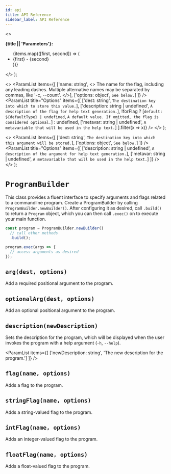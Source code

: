 ```yaml
---
id: api
title: API Reference
sidebar_label: API Reference
---
```



  <>
    <p>
      <strong>{title || 'Parameters'}:</strong>
    </p>
    <ul>
      {items.map(([first, second]) => (
        <li><C>{first}</C> - {second}</li>
      ))}
    </ul>
  </>
);

  <>
    <ParamList items={[
      ['name: string', <>
        The name for the flag, including any leading dashes. Multiple alternative
        names may be separated by commas, like <C>'-c, --count'</C>.
      </>],
      ['options: object', `See below.`]
    ]} />
    <ParamList title="Options" items={[
      ['dest: string', `The destination key into which to store this value.`],
      ['description: string | undefined', `A description of the flag for help text generation.`],
      !forFlag ? [`default: ${defaultType} | undefined`, `A default value. If omitted, the flag is considered optional.`] : undefined,
      ['metavar: string | undefined', `A metavariable that will be used in the help text.`]
    ].filter(x => x)} />
  </>
);

  <>
    <ParamList items={[
      ['dest: string', `The destination key into which this argument will be stored.`],
      ['options: object', `See below.`]
    ]} />
    <ParamList title="Options" items={[
      ['description: string | undefined', `A description of the argument for help text generation.`],
      ['metavar: string | undefined', `A metavariable that will be used in the help text.`]
    ]} />
  </>
);

# `ProgramBuilder`

This class provides a fluent interface to specify arguments and flags related
to a commandline program. Create a ProgramBuilder by calling `ProgramBuilder.newBuilder()`.
After configuring it as desired, call `.build()` to return a `Program` object,
which you can then call `.exec()` on to execute your main function.

```typescript
const program = ProgramBuilder.newBuilder()
  // call other methods
  .build();

program.exec(args => {
  // access arguments as desired
});
```

## `arg(dest, options)`

Add a required positional argument to the program.

<ArgParams />

## `optionalArg(dest, options)`

Add an optional positional argument to the program.

<ArgParams />

## `description(newDescription)`

Sets the description for the program, which will be displayed when the user
invokes the program with a help argument (`-h`, `--help`).

<ParamList items={[
  ['newDescription: string', 'The new description for the program.']
]} />

## `flag(name, options)`

Adds a flag to the program.

<CommonFlagParams forFlag={true} />

## `stringFlag(name, options)`

Adds a string-valued flag to the program.

<CommonFlagParams />

## `intFlag(name, options)`

Adds an integer-valued flag to the program.

<CommonFlagParams />

## `floatFlag(name, options)`

Adds a float-valued flag to the program.

<CommonFlagParams />
